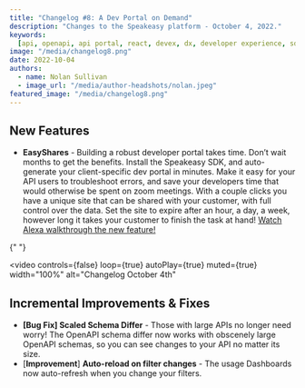 ```yaml
---
title: "Changelog #8: A Dev Portal on Demand"
description: "Changes to the Speakeasy platform - October 4, 2022."
keywords:
  [api, openapi, api portal, react, devex, dx, developer experience, sdk]
image: "/media/changelog8.png"
date: 2022-10-04
authors:
  - name: Nolan Sullivan
  - image_url: "/media/author-headshots/nolan.jpeg"
featured_image: "/media/changelog8.png"
---
```


## New Features

- **EasyShares** - Building a robust developer portal takes time. Don’t wait months to get the benefits. Install the Speakeasy SDK, and auto-generate your client-specific dev portal in minutes. Make it easy for your API users to troubleshoot errors, and save your developers time that would otherwise be spent on zoom meetings. With a couple clicks you have a unique site that can be shared with your customer, with full control over the data. Set the site to expire after an hour, a day, a week, however long it takes your customer to finish the task at hand! [Watch Alexa walkthrough the new feature!](https://www.loom.com/share/17bd5adcd2ab44a6bb91a7d4e0d6abbb)


{" "}

<video
  controls={false}
  loop={true}
  autoPlay={true}
  muted={true}
  width="100%"
  alt="Changelog October 4th"
>
  <source src={portal_url_1} type="video/mp4" />
</video>

## Incremental Improvements & Fixes

- **\[Bug Fix\] Scaled Schema Differ** - Those with large APIs no longer need worry! The OpenAPI schema differ now works with obscenely large OpenAPI schemas, so you can see changes to your API no matter its size.
- \[**Improvement**\] **Auto-reload on filter changes** - The usage Dashboards now auto-refresh when you change your filters.
